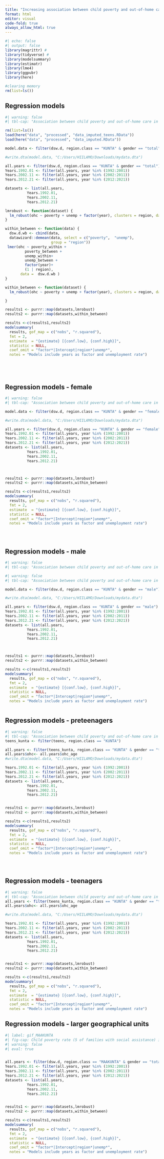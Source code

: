```yaml
---
title: "Increasing association between child poverty and out-of-home care - longitudinal ecological analysis of Finnish municipalities in 1992-2020"
format: html
editor: visual
code-fold: true
always_allow_html: true
---
```


```r
#| echo: false
#| output: false
library(magrittr) #
library(tidyverse) #
library(modelsummary)
library(estimatr)
library(lme4)
library(ggpubr)
library(here)

#clearing memory
rm(list=ls())


```

## Regression models

```r
#| warning: false 
#| tbl-cap: "Association between child poverty and out-of-home care in Finnish municipalities. Linear models. The Frist three models are without municipality fixed effects. "

rm(list=ls())
load(here("data", "processed", "data_imputed_teens.RData"))
load(here("data", "processed", "data_imputed.RData"))

model.data <- filter(dsw.d, region.class == "KUNTA" & gender == "total")

#write.dta(model.data, "C:/Users/HIILAMO/Downloads/mydata.dta")

all.years <- filter(dsw.d, region.class == "KUNTA" & gender == "total")
Years.1992.01 <- filter(all.years, year %in% (1992:2001))
Years.2002.11 <- filter(all.years, year %in% (2002:2011))
Years.2012.21 <- filter(all.years, year %in% (2012:2021))

datasets <- list(all.years, 
          Years.1992.01,
          Years.2002.11,
          Years.2012.21)

lmrobust <- function(dataset) {
  lm_robust(ohc ~ poverty + unemp + factor(year), clusters = region, data = dataset)
}

within_between <- function(data) {
  dsw.d.wb <- cbind(data,
  datawizard::demean(data, select = c("poverty",  "unemp"),
                     group = "region"))
 lmer(ohc ~ poverty_within +  
         poverty_between + 
         unemp_within+
         unemp_between +
         factor(year)+ 
         (1 | region),  
       data =  dsw.d.wb )
}

within_between <- function(dataset) {
  lm_robust(ohc ~ poverty + unemp + factor(year), clusters = region, data = dataset, fixed_effects = ~ region)

}

results1 <- purrr::map(datasets,lmrobust)
results2 <- purrr::map(datasets,within_between)

results <-c(results1,results2)
modelsummary(
  results, gof_map = c("nobs", "r.squared"),
  fmt = 2,
  estimate  = "{estimate} [{conf.low}, {conf.high}]",
  statistic = NULL,
  coef_omit = "factor*|Intercept|region*|unemp*", 
  notes = "Models include years as factor and unemployment rate")






```

## Regression models - female

```r
#| warning: false 
#| tbl-cap: "Association between child poverty and out-of-home care in Finnish municipalities. Linear models."

model.data <- filter(dsw.d, region.class == "KUNTA" & gender == "female")

#write.dta(model.data, "C:/Users/HIILAMO/Downloads/mydata.dta")

all.years <- filter(dsw.d, region.class == "KUNTA" & gender == "female")
Years.1992.01 <- filter(all.years, year %in% (1992:2001))
Years.2002.11 <- filter(all.years, year %in% (2002:2011))
Years.2012.21 <- filter(all.years, year %in% (2012:2021))
datasets <- list(all.years, 
          Years.1992.01,
          Years.2002.11,
          Years.2012.21)



results1 <- purrr::map(datasets,lmrobust)
results2 <- purrr::map(datasets,within_between)

results <-c(results1,results2)
modelsummary(
  results, gof_map = c("nobs", "r.squared"),
  fmt = 2,
  estimate  = "{estimate} [{conf.low}, {conf.high}]",
  statistic = NULL,
  coef_omit = "factor*|Intercept|region*|unemp*", 
  notes = "Models include years as factor and unemployment rate")





```

## Regression models - male

```r
#| warning: false 
#| tbl-cap: "Association between child poverty and out-of-home care in Finnish municipalities. Linear models."

#| warning: false 
#| tbl-cap: "Association between child poverty and out-of-home care in Finnish municipalities. Linear models."

model.data <- filter(dsw.d, region.class == "KUNTA" & gender == "male")

#write.dta(model.data, "C:/Users/HIILAMO/Downloads/mydata.dta")

all.years <- filter(dsw.d, region.class == "KUNTA" & gender == "male")
Years.1992.01 <- filter(all.years, year %in% (1992:2001))
Years.2002.11 <- filter(all.years, year %in% (2002:2011))
Years.2012.21 <- filter(all.years, year %in% (2012:2021))
datasets <- list(all.years, 
          Years.1992.01,
          Years.2002.11,
          Years.2012.21)



results1 <- purrr::map(datasets,lmrobust)
results2 <- purrr::map(datasets,within_between)

results <-c(results1,results2)
modelsummary(
  results, gof_map = c("nobs", "r.squared"),
  fmt = 2,
  estimate  = "{estimate} [{conf.low}, {conf.high}]",
  statistic = NULL,
  coef_omit = "factor*|Intercept|region*|unemp*", 
  notes = "Models include years as factor and unemployment rate")



```

## Regression models - preteenagers

```r
#| warning: false 
#| tbl-cap: "Association between child poverty and out-of-home care in Finnish municipalities. Linear models."
teens_kunta <- filter(teens, region.class == "KUNTA")

all.years <- filter(teens_kunta, region.class == "KUNTA" & gender == "total" & age.group == "Ages 0 - 12")
all.years$ohc<- all.years$ohc_age
#write.dta(model.data, "C:/Users/HIILAMO/Downloads/mydata.dta")

Years.1992.01 <- filter(all.years, year %in% (1992:2001))
Years.2002.11 <- filter(all.years, year %in% (2002:2011))
Years.2012.21 <- filter(all.years, year %in% (2012:2021))
datasets <- list(all.years, 
          Years.1992.01,
          Years.2002.11,
          Years.2012.21)


results1 <- purrr::map(datasets,lmrobust)
results2 <- purrr::map(datasets,within_between)

results <-c(results1,results2)
modelsummary(
  results, gof_map = c("nobs", "r.squared"),
  fmt = 2,
  estimate  = "{estimate} [{conf.low}, {conf.high}]",
  statistic = NULL,
  coef_omit = "factor*|Intercept|region*|unemp*", 
  notes = "Models include years as factor and unemployment rate")





```

## Regression models - teenagers

```r
#| warning: false 
#| tbl-cap: "Association between child poverty and out-of-home care in Finnish municipalities. Linear models."
all.years <- filter(teens_kunta, region.class == "KUNTA" & gender == "total" & age.group == "Ages 13 - 17")
all.years$ohc<- all.years$ohc_age

#write.dta(model.data, "C:/Users/HIILAMO/Downloads/mydata.dta")

Years.1992.01 <- filter(all.years, year %in% (1992:2001))
Years.2002.11 <- filter(all.years, year %in% (2002:2011))
Years.2012.21 <- filter(all.years, year %in% (2012:2021))
datasets <- list(all.years, 
          Years.1992.01,
          Years.2002.11,
          Years.2012.21)


results1 <- purrr::map(datasets,lmrobust)
results2 <- purrr::map(datasets,within_between)

results <-c(results1,results2)
modelsummary(
  results, gof_map = c("nobs", "r.squared"),
  fmt = 2,
  estimate  = "{estimate} [{conf.low}, {conf.high}]",
  statistic = NULL,
  coef_omit = "factor*|Intercept|region*|unemp*", 
  notes = "Models include years as factor and unemployment rate")

```

## Regression models - larger geographical units

```r
#| label: gif_MAAKUNTA
#| fig-cap: Child poverty rate (5 of families with social assistance) in Finnish municipalities between 1992 and 2020.
#| warning: false 
#| eval: true


all.years <- filter(dsw.d, region.class == "MAAKUNTA" & gender == "total")
Years.1992.01 <- filter(all.years, year %in% (1992:2001))
Years.2002.11 <- filter(all.years, year %in% (2002:2011))
Years.2012.21 <- filter(all.years, year %in% (2012:2021))
datasets <- list(all.years, 
          Years.1992.01,
          Years.2002.11,
          Years.2012.21)


results1 <- purrr::map(datasets,lmrobust)
results2 <- purrr::map(datasets,within_between)

results <-c(results1,results2)
modelsummary(
  results, gof_map = c("nobs", "r.squared"),
  fmt = 2,
  estimate  = "{estimate} [{conf.low}, {conf.high}]",
  statistic = NULL,
  coef_omit = "factor*|Intercept|region*|unemp*", 
  notes = "Models include years as factor and unemployment rate")




```
